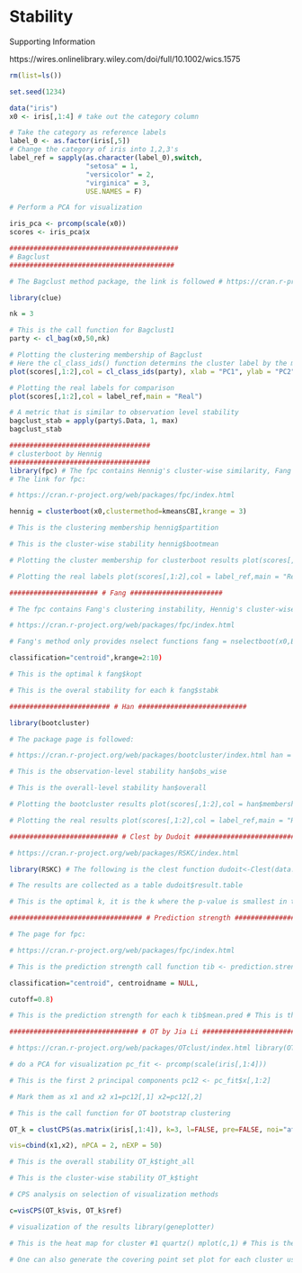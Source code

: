 # Stability 

Supporting Information 

https://wires.onlinelibrary.wiley.com/doi/full/10.1002/wics.1575


```r
rm(list=ls())

set.seed(1234)

data("iris")
x0 <- iris[,1:4] # take out the category column

# Take the category as reference labels
label_0 <- as.factor(iris[,5])
# Change the category of iris into 1,2,3's
label_ref = sapply(as.character(label_0),switch,
                   "setosa" = 1,
                   "versicolor" = 2,
                   "virginica" = 3,
                   USE.NAMES = F)

# Perform a PCA for visualization

iris_pca <- prcomp(scale(x0))
scores <- iris_pca$x
```

```r
##########################################
# Bagclust
#########################################

# The Bagclust method package, the link is followed # https://cran.r-project.org/web/packages/clue/index.html 

library(clue)

nk = 3

# This is the call function for Bagclust1
party <- cl_bag(x0,50,nk)

# Plotting the clustering membership of Bagclust
# Here the cl_class_ids() function determins the cluster label by the max of each row in "party"
plot(scores[,1:2],col = cl_class_ids(party), xlab = "PC1", ylab = "PC2",main = "BagClust", pch = 16)

# Plotting the real labels for comparison
plot(scores[,1:2],col = label_ref,main = "Real")

# A metric that is similar to observation level stability
bagclust_stab = apply(party$.Data, 1, max)
bagclust_stab
```


```r
################################### 
# clusterboot by Hennig 
################################### 
library(fpc) # The fpc contains Hennig's cluster-wise similarity, Fang's clustering instability, and Tibshirani's prediction strength 
# The link for fpc:

# https://cran.r-project.org/web/packages/fpc/index.html

hennig = clusterboot(x0,clustermethod=kmeansCBI,krange = 3)

# This is the clustering membership hennig$partition

# This is the cluster-wise stability hennig$bootmean

# Plotting the cluster membership for clusterboot results plot(scores[,1:2],col = hennig$partition, xlab = "PC1", ylab = "PC2",main = "Hennig")

# Plotting the real labels plot(scores[,1:2],col = label_ref,main = "Real")

###################### # Fang #######################

# The fpc contains Fang's clustering instability, Hennig's cluster-wise similarity, and Tibshirani's prediction strength # The link for fpc:

# https://cran.r-project.org/web/packages/fpc/index.html

# Fang's method only provides nselect functions fang = nselectboot(x0,B=50,clustermethod=kmeansCBI,

classification="centroid",krange=2:10)

# This is the optimal k fang$kopt

# This is the overal stability for each k fang$stabk

######################### # Han ###########################

library(bootcluster)

# The package page is followed:

# https://cran.r-project.org/web/packages/bootcluster/index.html han = stability(x0,k=3,B = 50)

# This is the observation-level stability han$obs_wise

# This is the overall-level stability han$overall

# Plotting the bootcluster results plot(scores[,1:2],col = han$membership, xlab = "PC1", ylab = "PC2",main = "Han")

# Plotting the real results plot(scores[,1:2],col = label_ref,main = "Real")

########################### # Clest by Dudoit ########################### # This is the package containing Clest() # The following is the package page:

# https://cran.r-project.org/web/packages/RSKC/index.html

library(RSKC) # The following is the clest function dudoit<-Clest(data.matrix(data.frame(x0)),10,B=50,alpha = 0,B0=10, beta = 0.05,nstart=100,pca=TRUE,silent=TRUE)

# The results are collected as a table dudoit$result.table

# This is the optimal k, it is the k where the p-value is smallest in the table above dudoit$K

################################# # Prediction strength ################################# # Prediction strength is contained in fpc as well.

# The page for fpc:

# https://cran.r-project.org/web/packages/fpc/index.html

# This is the prediction strength call function tib <- prediction.strength(x0, Gmin=2, Gmax=10, M=50, clustermethod=kmeansCBI,

classification="centroid", centroidname = NULL,

cutoff=0.8)

# This is the prediction strength for each k tib$mean.pred # This is the optimal k tib$optimalk

################################ # OT by Jia Li ############################## # This is a particularly difficult one to read # The package page:

# https://cran.r-project.org/web/packages/OTclust/index.html library(OTclust)

# do a PCA for visualization pc_fit <- prcomp(scale(iris[,1:4]))

# This is the first 2 principal components pc12 <- pc_fit$x[,1:2]

# Mark them as x1 and x2 x1=pc12[,1] x2=pc12[,2]

# This is the call function for OT bootstrap clustering

OT_k = clustCPS(as.matrix(iris[,1:4]), k=3, l=FALSE, pre=FALSE, noi="after",

vis=cbind(x1,x2), nPCA = 2, nEXP = 50)

# This is the overall stability OT_k$tight_all

# This is the cluster-wise stability OT_k$tight

# CPS analysis on selection of visualization methods

c=visCPS(OT_k$vis, OT_k$ref)

# visualization of the results library(geneplotter)

# This is the heat map for cluster #1 quartz() mplot(c,1) # This is the heat map for cluster #2 quartz() mplot(c,2) # This is the heat map for cluster #3 qartz() mplot(c,3)

# One can also generate the covering point set plot for each cluster using the following commands # This is the covering point set plot for cluster #1 qartz() cplot(c,1) # This is the covering point set plot for cluster #2 qartz() cplot(c,2) # This is the covering point set plot for cluster #3 qartz() cplot(c,3)
```

